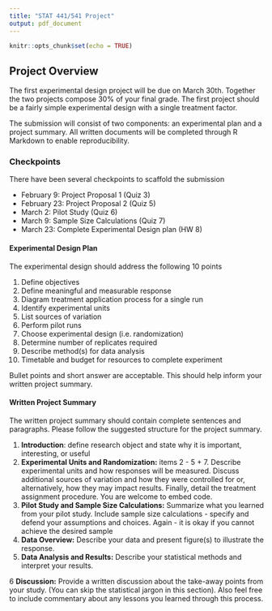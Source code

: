 ```yaml
---
title: "STAT 441/541 Project"
output: pdf_document
---
```


```r
knitr::opts_chunk$set(echo = TRUE)
```

## Project Overview
The first experimental design project will be due on March 30th. Together the two projects compose 30% of your final grade. The first project should be a fairly simple experimental design with a single treatment factor. 

The submission will consist of two components: an experimental plan and a project summary. All written documents will be completed through R Markdown to enable reproducibility.


### Checkpoints

There have been several checkpoints to scaffold the submission

- February 9: Project Proposal 1 (Quiz 3)
- February 23: Project Proposal 2 (Quiz 5)
- March 2: Pilot Study (Quiz 6)
- March 9: Sample Size Calculations (Quiz 7)
- March 23: Complete Experimental Design plan (HW 8)

#### Experimental Design Plan

The experimental design should address the following 10 points

1. Define objectives
2. Define meaningful and measurable response
3. Diagram treatment application process for a single run
4. Identify experimental units
5. List sources of variation
6. Perform pilot runs
7. Choose experimental design (i.e. randomization)
8. Determine number of replicates required
9. Describe method(s) for data analysis
10. Timetable and budget for resources to complete experiment

Bullet points and short answer are acceptable. This should help inform your written project summary.


#### Written Project Summary

The written project summary should contain complete sentences and paragraphs. Please follow the suggested structure for the project summary.

1. __Introduction__: define research object and state why it is important, interesting, or useful
2. __Experimental Units and Randomization:__ items 2 - 5 + 7. Describe experimental units and how responses will be measured. Discuss additional sources of variation and how they were controlled for or, alternatively, how they may impact results. Finally, detail the treatment assignment procedure. You are welcome to embed code.
3. __Pilot Study and Sample Size Calculations:__ Summarize what you learned from your pilot study. Include sample size calculations - specify and defend your assumptions and choices. Again - it is okay if you cannot achieve the desired sample 
4. __Data Overview:__ Describe your data and present figure(s) to illustrate the response.
5. __Data Analysis and Results:__ Describe your statistical methods and interpret your results.

6 __Discussion:__ Provide a written discussion about the take-away points from your study. (You can skip the statistical jargon in this section). Also feel free to include commentary about any lessons you learned through this process.
